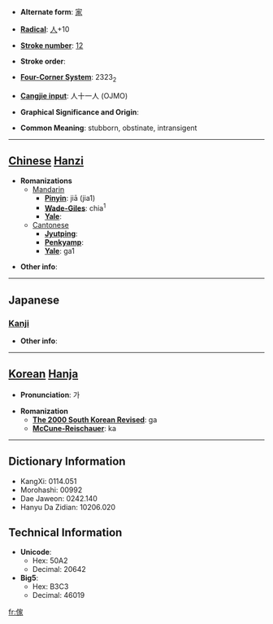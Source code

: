 * '''Alternate form''': [[家]]

* '''[[Wiktionary:Chinese radical index| Radical]]''': [[Wiktionary:Chinese radical index 人|人]]+10

* '''[[Wiktionary:Chinese total strokes index|Stroke number]]''': [[Wiktionary:Chinese total strokes index 12|12]]

* '''Stroke order''': 

* '''[[Wiktionary:Chinese four corner index|Four-Corner System]]''': 2323<sub>2</sub>

* '''[[Wiktionary:Chinese Cangjie index|Cangjie input]]''': 人十一人 (OJMO)

* '''Graphical Significance and Origin''': 

* '''Common Meaning''': stubborn, obstinate, intransigent

----

== [[Chinese]] [[Hanzi]] ==

* '''Romanizations'''
** [[Mandarin]]
*** '''[[Pinyin]]''': jiā (jia1)
*** '''[[Wade-Giles]]''': chia<sup>1</sup>
*** '''[[Yale]]''': 
**[[Cantonese]]
***'''[[Jyutping]]''':
***'''[[Penkyamp]]''': 
***'''[[Yale]]''': ga1

* '''Other info''': 

----

==Japanese==
===[[Kanji]]===
{{kanji|on readings=[[か]] (ka)
|kun readings=[[かぐ]] (kagu)
}}

* '''Other info''':  

----

== [[Korean]] [[Hanja]] ==

* '''Pronunciation''': 가

* '''Romanization'''
** '''[[The 2000 South Korean Revised Romanization|The 2000 South Korean Revised]]''': ga
** '''[[McCune-Reischauer]]''': ka

----

== Dictionary Information ==

* KangXi: 0114.051
* Morohashi: 00992
* Dae Jaweon: 0242.140
* Hanyu Da Zidian: 10206.020

== Technical Information ==

* '''Unicode''':
** Hex: 50A2
** Decimal: 20642
* '''Big5''':
** Hex: B3C3
** Decimal: 46019

[[fr:傢]]